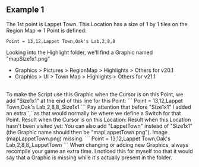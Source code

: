 ## Example 1

The 1st point is Lappet Town.
<ImageWithCaption src="/images/documentation/region-map/LappetTown-0.png" caption="Lappet Town" align="left" size="tiny"/>
This Location has a size of 1 by 1 tiles on the Region Map => 1 Point is defined:
```
Point = 13,12,Lappet Town,Oak's Lab,2,8,8
```
Looking into the Highlight folder, we'll find a Graphic named "mapSize1x1.png"
- Graphics > Pictures > RegionMap > Highlights > Others for v20.1
- Graphics > UI > Town Map > Highlights > Others for v21.1
<br/>
To make the Script use this Graphic when the Cursor is on this Point, we add "Size1x1" at the end of this line for this Point:
```
Point = 13,12,Lappet Town,Oak's Lab,2,8,8,,Size1x1
```
Pay attention that before "Size1x1" I added an extra `,` as that would normally be where we define a Switch for that Point.
Result when the Cursor is on this Location:
<ImageWithCaption src="/images/documentation/region-map/LappetTown-1.png" caption="Lappet Town Highlighted" align="left" size="tiny"/>
Result when this Location hasn't been visited yet:
<ImageWithCaption src="/images/documentation/region-map/LappetTown-2.png" caption="Lappet Town Unvisited" align="left" size="tiny"/>
You can also add "LappetTown" instead of "Size1x1" (the Graphic name should then be "mapLappetTown.png").
Image (mapLappetTown.png) missing.
```
Point = 13,12,Lappet Town,Oak's Lab,2,8,8,,LappetTown
```
When changing or adding new Graphics, always recompile your game an extra time. I noticed this for myself too that it would say that a Graphic is missing while it's actually present in the folder.
<br/>